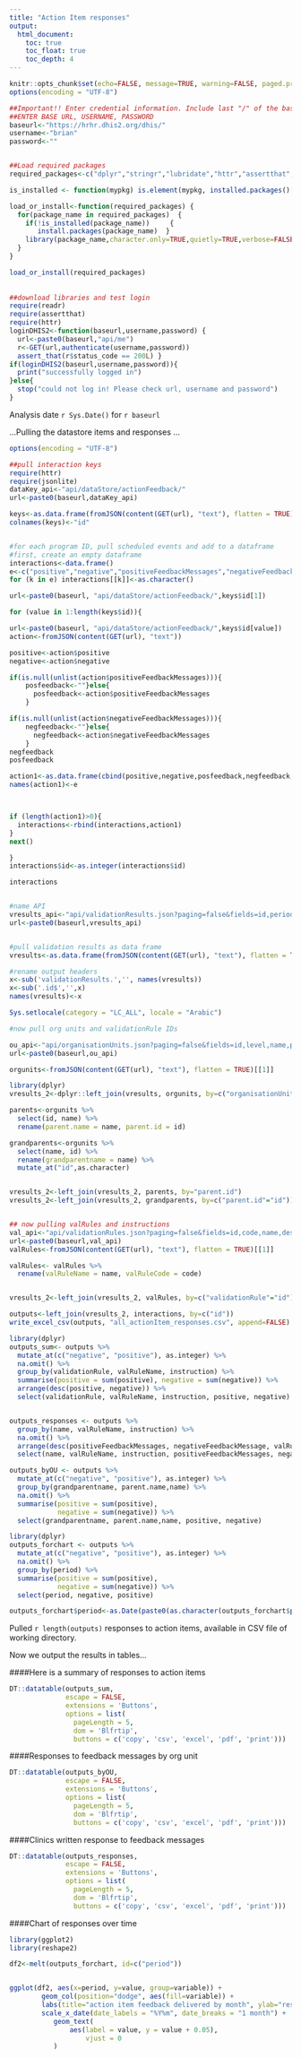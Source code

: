 ---
title: "Action Item responses"
output: 
  html_document:
    toc: true
    toc_float: true
    toc_depth: 4
---

```{r setup, include=FALSE}
knitr::opts_chunk$set(echo=FALSE, message=TRUE, warning=FALSE, paged.print=FALSE, fig.width = 7)
options(encoding = "UTF-8")

##Important!! Enter credential information. Include last "/" of the baseurl
##ENTER BASE URL, USERNAME, PASSWORD
baseurl<-"https://hrhr.dhis2.org/dhis/"
username<-"brian"
password<-""


##Load required packages
required_packages<-c("dplyr","stringr","lubridate","httr","assertthat","readr","stats","DT","ggplot2","utils","datasets","methods","base","knitr","reshape2")      

is_installed <- function(mypkg) is.element(mypkg, installed.packages()[,1])

load_or_install<-function(required_packages) {
  for(package_name in required_packages)  {
    if(!is_installed(package_name))     {
       install.packages(package_name)  }
    library(package_name,character.only=TRUE,quietly=TRUE,verbose=FALSE)
  }
}

load_or_install(required_packages)
  
  
##download libraries and test login
require(readr)
require(assertthat)
require(httr)
loginDHIS2<-function(baseurl,username,password) {
  url<-paste0(baseurl,"api/me")
  r<-GET(url,authenticate(username,password))
  assert_that(r$status_code == 200L) }
if(loginDHIS2(baseurl,username,password)){
  print("successfully logged in")
}else{
  stop("could not log in! Please check url, username and password")
}

```

Analysis date `r Sys.Date()` for `r baseurl`

...Pulling the datastore items and responses ...


```{r schedule, echo=FALSE, warning=FALSE, include=FALSE}
options(encoding = "UTF-8")

##pull interaction keys
require(httr)
require(jsonlite)
dataKey_api<-"api/dataStore/actionFeedback/"
url<-paste0(baseurl,dataKey_api)

keys<-as.data.frame(fromJSON(content(GET(url), "text"), flatten = TRUE), stringsAsFactors=FALSE)
colnames(keys)<-"id"


#for each program ID, pull scheduled events and add to a dataframe
#first, create an empty dataframe
interactions<-data.frame()
e<-c("positive","negative","positiveFeedbackMessages","negativeFeedbackMessage","id")
for (k in e) interactions[[k]]<-as.character()

url<-paste0(baseurl, "api/dataStore/actionFeedback/",keys$id[1])

for (value in 1:length(keys$id)){

url<-paste0(baseurl, "api/dataStore/actionFeedback/",keys$id[value])
action<-fromJSON(content(GET(url), "text"))

positive<-action$positive
negative<-action$negative

if(is.null(unlist(action$positiveFeedbackMessages))){
    posfeedback<-""}else{
      posfeedback<-action$positiveFeedbackMessages
    }

if(is.null(unlist(action$negativeFeedbackMessages))){
    negfeedback<-""}else{
      negfeedback<-action$negativeFeedbackMessages
    }
negfeedback
posfeedback

action1<-as.data.frame(cbind(positive,negative,posfeedback,negfeedback,"id"=keys$id[value]),stringsAsFactors=FALSE)
names(action1)<-e



if (length(action1)>0){
  interactions<-rbind(interactions,action1)
}
next()

}
interactions$id<-as.integer(interactions$id)

interactions



```



```{r Pull all validation results, echo=FALSE, warning=FALSE, include=FALSE}

#name API
vresults_api<-"api/validationResults.json?paging=false&fields=id,period,organisationUnit,created,validationRule"
url<-paste0(baseurl,vresults_api)


#pull validation results as data frame
vresults<-as.data.frame(fromJSON(content(GET(url), "text"), flatten = TRUE), stringsAsFactors=FALSE)

#rename output headers
x<-sub('validationResults.','', names(vresults))
x<-sub('.id$','',x)
names(vresults)<-x


```

```{r Merge context data, echo=FALSE, warning=FALSE, include=FALSE}

Sys.setlocale(category = "LC_ALL", locale = "Arabic")

#now pull org units and validationRule IDs

ou_api<-"api/organisationUnits.json?paging=false&fields=id,level,name,parent"
url<-paste0(baseurl,ou_api)

orgunits<-fromJSON(content(GET(url), "text"), flatten = TRUE)[[1]]

library(dplyr)
vresults_2<-dplyr::left_join(vresults, orgunits, by=c("organisationUnit"="id"))

parents<-orgunits %>%
  select(id, name) %>%
  rename(parent.name = name, parent.id = id)

grandparents<-orgunits %>%
  select(name, id) %>%
  rename(grandparentname = name) %>%
  mutate_at("id",as.character)


vresults_2<-left_join(vresults_2, parents, by="parent.id")
vresults_2<-left_join(vresults_2, grandparents, by=c("parent.id"="id"))


## now pulling valRules and instructions
val_api<-"api/validationRules.json?paging=false&fields=id,code,name,description,instruction"
url<-paste0(baseurl,val_api)
valRules<-fromJSON(content(GET(url), "text"), flatten = TRUE)[[1]]

valRules<- valRules %>%
  rename(valRuleName = name, valRuleCode = code)


vresults_2<-left_join(vresults_2, valRules, by=c("validationRule"="id"))


```


```{r lastly, merge the results with contextual data, echo=FALSE}

outputs<-left_join(vresults_2, interactions, by=c("id"))
write_excel_csv(outputs, "all_actionItem_responses.csv", append=FALSE)

library(dplyr)
outputs_sum<- outputs %>%
  mutate_at(c("negative", "positive"), as.integer) %>%
  na.omit() %>%
  group_by(validationRule, valRuleName, instruction) %>%
  summarise(positive = sum(positive), negative = sum(negative)) %>%
  arrange(desc(positive, negative)) %>%
  select(validationRule, valRuleName, instruction, positive, negative)


outputs_responses <- outputs %>%
  group_by(name, valRuleName, instruction) %>%
  na.omit() %>%
  arrange(desc(positiveFeedbackMessages, negativeFeedbackMessage, valRuleName)) %>%
  select(name, valRuleName, instruction, positiveFeedbackMessages, negativeFeedbackMessage)

outputs_byOU <- outputs %>%
  mutate_at(c("negative", "positive"), as.integer) %>%
  group_by(grandparentname, parent.name,name) %>%
  na.omit() %>%
  summarise(positive = sum(positive), 
            negative = sum(negative)) %>%
  select(grandparentname, parent.name,name, positive, negative)

library(dplyr)
outputs_forchart <- outputs %>%
  mutate_at(c("negative", "positive"), as.integer) %>%
  na.omit() %>%
  group_by(period) %>%
  summarise(positive = sum(positive), 
            negative = sum(negative)) %>%
  select(period, negative, positive)

outputs_forchart$period<-as.Date(paste0(as.character(outputs_forchart$period), '01'), format='%Y%m%d')


```
Pulled `r length(outputs)` responses to action items, available in CSV file of working directory.

Now we output the results in tables...

####Here is a summary of responses to action items

```{r Datatable outputs1, include=TRUE}
DT::datatable(outputs_sum, 
              escape = FALSE,
              extensions = 'Buttons', 
              options = list(
                pageLength = 5,
                dom = 'Blfrtip', 
                buttons = c('copy', 'csv', 'excel', 'pdf', 'print')))


```

####Responses to feedback messages by org unit
```{r Datatable outputs2, include=TRUE}

DT::datatable(outputs_byOU,
              escape = FALSE,
              extensions = 'Buttons', 
              options = list(
                pageLength = 5,
                dom = 'Blfrtip', 
                buttons = c('copy', 'csv', 'excel', 'pdf', 'print')))


```

####Clinics written response to feedback messages
```{r Datatable outputs3, include=TRUE}

DT::datatable(outputs_responses,
              escape = FALSE,
              extensions = 'Buttons', 
              options = list(
                pageLength = 5,
                dom = 'Blfrtip', 
                buttons = c('copy', 'csv', 'excel', 'pdf', 'print')))


```


####Chart of responses over time
```{r over time}

library(ggplot2)
library(reshape2)

df2<-melt(outputs_forchart, id=c("period"))


ggplot(df2, aes(x=period, y=value, group=variable)) +
        geom_col(position="dodge", aes(fill=variable)) +
        labs(title="action item feedback delivered by month", ylab="responses") +
        scale_x_date(date_labels = "%Y%m", date_breaks = "1 month") +
           geom_text(
               aes(label = value, y = value + 0.05),
                   vjust = 0
           )


```
